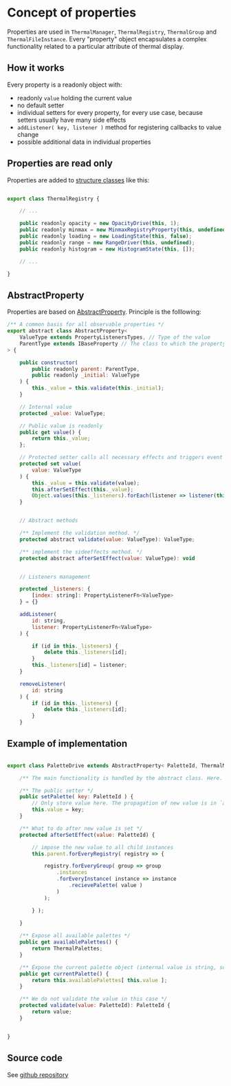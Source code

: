 # Concept of properties

Properties are used in `ThermalManager`, `ThermalRegistry`, `ThermalGroup` and `ThermalFileInstance`. Every "property" object encapsulates a complex functionality related to a particular attribute of thermal display.

## How it works

Every property is a readonly object with:

   - readonly `value` holding the current value
   - no default setter
   - individual setters for every property, for every use case, because setters usually have many side effects
   - `addListener( key, listener )` method for registering callbacks to value change
   - possible additional data in individual properties

## Properties are read only

Properties are added to [structure classes](/properties-concept) like this:

```javascript filename="thermalRegistry.ts"

export class ThermalRegistry {

    // ...

    public readonly opacity = new OpacityDrive(this, 1);
    public readonly minmax = new MinmaxRegistryProperty(this, undefined);
    public readonly loading = new LoadingState(this, false);
    public readonly range = new RangeDriver(this, undefined);
    public readonly histogram = new HistogramState(this, []);

    // ...

}

```

## AbstractProperty

Properties are based on [AbstractProperty](https://github.com/moichim/labir-core/blob/main/src/properties/abstractProperty.ts). Principle is the folllowing:

```javascript
/** A common basis for all observable properties */
export abstract class AbstractProperty<
    ValueType extends PropertyListenersTypes, // Type of the value
    ParentType extends IBaseProperty // The class to which the property is assigned
> {

    public constructor(
        public readonly parent: ParentType,
        public readonly _initial: ValueType
    ) {
        this._value = this.validate(this._initial);
    }

    // Internal value
    protected _value: ValueType;

    // Public value is readonly
    public get value() {
        return this._value;
    };

    // Protected setter calls all necessary effects and triggers event listeners
    protected set value(
        value: ValueType
    ) {
        this._value = this.validate(value);
        this.afterSetEffect(this._value);
        Object.values(this._listeners).forEach(listener => listener(this._value));
    }


    // Abstract methods

    /** Implement the validation method. */
    protected abstract validate(value: ValueType): ValueType;

    /** implement the sideeffects method. */
    protected abstract afterSetEffect(value: ValueType): void


    // Listeners management

    protected _listeners: {
        [index: string]: PropertyListenerFn<ValueType>
    } = {}

    addListener(
        id: string,
        listener: PropertyListenerFn<ValueType>
    ) {

        if (id in this._listeners) {
            delete this._listeners[id];
        }
        this._listeners[id] = listener;
    }

    removeListener(
        id: string
    ) {
        if (id in this._listeners) {
            delete this._listeners[id];
        }
    }


```

## Example of implementation

```javascript

export class PaletteDrive extends AbstractProperty< PaletteId, ThermalManager > {

    /** The main functionality is handled by the abstract class. Here. we write only the missing parts. */

    /** The public setter */
    public setPalette( key: PaletteId ) {
        // Only store value here. The propagation of new value is in `afterSetEffect`
        this.value = key;
    }

    /** What to do after new value is set */
    protected afterSetEffect(value: PaletteId) {

        // impose the new value to all child instances
        this.parent.forEveryRegistry( registry => {

            registry.forEveryGroup( group => group
                .instances
                .forEveryInstance( instance => instance
                    .recievePalette( value )        
                ) 
            );

        } );
            
    }

    /** Expose all available palettes */
    public get availablePalettes() {
        return ThermalPalettes;
    }

    /** Expose the current palette object (internal value is string, so here are full data) */
    public get currentPalette() {
        return this.availablePalettes[ this.value ];
    }

    /** We do not validate the value in this case */
    protected validate(value: PaletteId): PaletteId {
        return value;
    }


}
```

## Source code

See [github repository](https://github.com/moichim/labir-core/tree/main/src/properties)